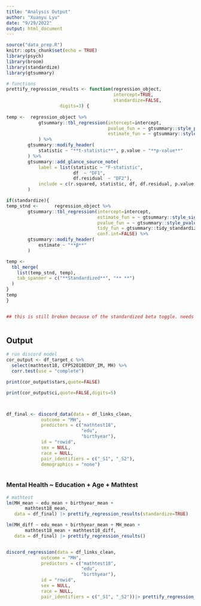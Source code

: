 ```yaml
---
title: "Analysis Output"
author: "Xuanyu Lyu"
date: "9/29/2022"
output: html_document
---
```


```r
source("data_prep.R")
knitr::opts_chunk$set(echo = TRUE)
library(psych)
library(broom)
library(standardize)
library(gtsummary)
```
```r
# functions
prettify_regression_results <- function(regression_object,
                                        intercept=TRUE,
                                        standardize=FALSE,
					digits=3) {
										
temp <-  regression_object %>%
            gtsummary::tbl_regression(intercept=intercept, 
                                      pvalue_fun = ~ gtsummary::style_pvalue(.x, digits = digits),
                                      estimate_fun = ~ gtsummary::style_sigfig(.x, digits = digits)
            ) %>%
        gtsummary::modify_header(
            statistic ~ "**t-statistic**", p.value ~ "**p-value**"
        ) %>%
        gtsummary::add_glance_source_note(
            label = list(statistic ~ "F-statistic",
                         df  ~ "DF1",
                         df.residual  ~ "DF2"),
            include = c(r.squared, statistic, df, df.residual, p.value, nobs)
        )

if(standardize){
temp_stnd <-      regression_object %>%
        gtsummary::tbl_regression(intercept=intercept, 
                                  estimate_fun = ~ gtsummary::style_sigfig(.x, digits = digits),
                                  pvalue_fun = ~ gtsummary::style_pvalue(.x, digits = digits),
                                  tidy_fun = gtsummary::tidy_standardize,
								  conf.int=FALSE) %>%
        gtsummary::modify_header(
            estimate ~ "**β**"
        ) 

temp <-
  tbl_merge(
    list(temp_stnd, temp),
    tab_spanner = c("**Standardized**", "** **")
  )
}
temp  
}


## this is still broken because of the standardized beta toggle. needs to be fixed!!!! it doesn't include p-values



```

## Output


```r
# run discord model
cor_output <- df_target_c %>%
  select(mathtest18, CFPS2018EDUY_IM, MH) %>%
  corr.test(use = "complete")

print(cor_output$stars,quote=FALSE)

print(cor_output$ci,quote=FALSE,digits=5)



df_final <- discord_data(data = df_links_clean,
             outcome = "MH",
             predictors = c("mathtest18",
                            "edu",
                            "birthyear"),
             id = "rowid",
             sex = NULL,
             race = NULL,
             pair_identifiers = c("_S1", "_S2"),
             demographics = "none")



```

### Mental Health ~ Education + Age + Mathtest

```r
# mathtest 
lm(MH_mean ~ edu_mean + birthyear_mean + 
       mathtest18_mean,
   data = df_final) |> prettify_regression_results(standardize=TRUE)

lm(MH_diff ~ edu_mean + birthyear_mean + MH_mean + 
       mathtest18_mean + mathtest18_diff,
   data = df_final) |> prettify_regression_results()


discord_regression(data = df_links_clean,
             outcome = "MH",
             predictors = c("mathtest18",
                            "edu",
                            "birthyear"),
             id = "rowid",
             sex = NULL,
             race = NULL,
             pair_identifiers = c("_S1", "_S2"))|> prettify_regression_results()
```


